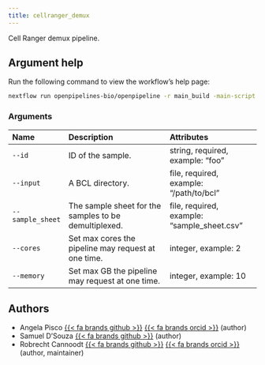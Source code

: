 ```yaml
---
title: cellranger_demux
---
```


Cell Ranger demux pipeline.

## Argument help

Run the following command to view the workflow's help page:
```bash
nextflow run openpipelines-bio/openpipeline -r main_build -main-script /home/rcannood/workspace/jnj/openpipeline/workflows/ingestion/cellranger_demux/main.nf --help
```

### Arguments



:::{.column-body-outset}
|Name             |Description                                           |Attributes                                  |
|:----------------|:-----------------------------------------------------|:-------------------------------------------|
|`--id`           |ID of the sample.                                     |string, required, example: "foo"            |
|`--input`        |A BCL directory.                                      |file, required, example: "/path/to/bcl"     |
|`--sample_sheet` |The sample sheet for the samples to be demultiplexed. |file, required, example: "sample_sheet.csv" |
|`--cores`        |Set max cores the pipeline may request at one time.   |integer, example: 2                         |
|`--memory`       |Set max GB the pipeline may request at one time.      |integer, example: 10                        |
:::

## Authors

 * Angela Pisco [{{< fa brands github >}}](https://github.com/aopisco) [{{< fa brands orcid >}}](https://orcid.org/0000-0003-0142-2355) (author)
 * Samuel D'Souza [{{< fa brands github >}}](https://github.com/srdsam) (author)
 * Robrecht Cannoodt [{{< fa brands github >}}](https://github.com/rcannood) [{{< fa brands orcid >}}](https://orcid.org/0000-0003-3641-729X) (author, maintainer)
